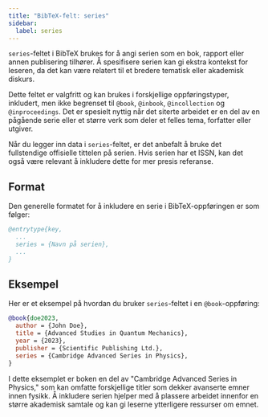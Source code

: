 ```yaml
---
title: "BibTeX-felt: series"
sidebar:
  label: series
---
```



`series`-feltet i BibTeX brukes for å angi serien som en bok, rapport eller annen publisering tilhører. Å spesifisere serien kan gi ekstra kontekst for leseren, da det kan være relatert til et bredere tematisk eller akademisk diskurs.

<CiteDrive />

Dette feltet er valgfritt og kan brukes i forskjellige oppføringstyper, inkludert, men ikke begrenset til `@book`, `@inbook`, `@incollection` og `@inproceedings`. Det er spesielt nyttig når det siterte arbeidet er en del av en pågående serie eller et større verk som deler et felles tema, forfatter eller utgiver.

Når du legger inn data i `series`-feltet, er det anbefalt å bruke det fullstendige offisielle tittelen på serien. Hvis serien har et ISSN, kan det også være relevant å inkludere dette for mer presis referanse.

## Format

Den generelle formatet for å inkludere en serie i BibTeX-oppføringen er som følger:

```bibtex
@entrytype{key,
  ...
  series = {Navn på serien},
  ...
}
```

## Eksempel

Her er et eksempel på hvordan du bruker `series`-feltet i en `@book`-oppføring:

```bibtex
@book{doe2023,
  author = {John Doe},
  title = {Advanced Studies in Quantum Mechanics},
  year = {2023},
  publisher = {Scientific Publishing Ltd.},
  series = {Cambridge Advanced Series in Physics},
}
```

I dette eksemplet er boken en del av "Cambridge Advanced Series in Physics," som kan omfatte forskjellige titler som dekker avanserte emner innen fysikk. Å inkludere serien hjelper med å plassere arbeidet innenfor en større akademisk samtale og kan gi leserne ytterligere ressurser om emnet.
